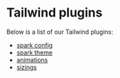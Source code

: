 
<Meta title="utils/Tailwind plugins" />

# Tailwind plugins

Below is a list of our Tailwind plugins:

- [spark config](?path=/docs/utils-tailwind-plugins-spark-config--docs)
- [spark theme](?path=/docs/utils-tailwind-plugins-spark-theme--docs)
- [animations](?path=/docs/utils-tailwind-plugins-animations--docs)
- [sizings](?path=/docs/utils-tailwind-plugins-sizings--docs)
